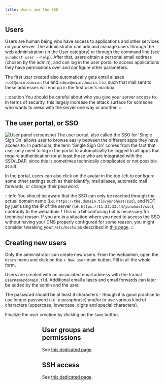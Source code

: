 ```yaml
---
title: Users and the SSO
---
```


## Users

Users are human being who have access to applications and other services on your server. The administrator can add and manage users through the web administration (in the User category) or through the command line (see `yunohost user --help`). After that, users obtain a personal email address (chosen by the admin), and can log in the user portal to access applications they have permissions over and configure other parameters.

The first user created also automatically gets email aliases `root@main.domain.tld` and `admin@main.domain.tld`, such that mail sent to these addresses will end up in the first user's mailbox.

:::caution
You should be careful about who you give your server access to. In terms of security, this largely increase the attack surface for someone who wants to mess with the server one way or another.
:::

## The user portal, or SSO

![User panel screenshot](/img/user_panel.jpg)
The user portal, also called the SSO for 'Single Sign On' allows user to browse easily between the different apps they have access to. In particular, the term 'Single Sign On' comes from the fact that user only need to log in the portal to automatically be logged to all apps that require authentication (or at least those who are integrated with the SSO/LDAP, since this is sometimes technically complicated or not possible at all).

In the portal, users can also click on the avatar in the top-left to configure some other settings such as their identify, mail aliases, automatic mail forwards, or change their password.

:::info
You should be aware that the SSO can only be reached through the actual domain name (i.e. `https://the.domain.tld/yunohost/sso`), and NOT by just using the IP of the server (i.e. `https://11.22.33.44/yunohost/sso`), contrarily to the webadmin ! This is a bit confusing but is necessary for technical reason. If you are in a situation where you need to access the SSO without having your DNS properly configured for some reason, you might consider tweaking your `/etc/hosts` as described in [this page](/admin/tutorials/domains/dns_local_network).
:::

## Creating new users

Only the administrator can create new users. From the webadmin, open the `Users` menu and click on the `+ New user` main button. Fill in all the whole form.

Users are created with an associated email address with the format `username@domain.tld`. Additional email aliases and email forwards can later be added by the admin and the user.

The password should be at least 8 characters - though it is good practice to use longer password (i.e. a passphrase) and/or to use various kind of characters (uppercase, lowercase, digits and special characters).

Finalize the user creation by clicking on the `Save` button.

<Figure caption="From the main menu of the webadmin, open `Users`." alt="Main menu" src="/img/create_user_1.png"/>
<Figure caption="From the top of the users list, click on `+ New user`." alt="Users list" src="/img/create_user_2.png"/>
<Figure caption="Fill in the form." alt="User creation form" src="/img/create_user_3.png"/>

## User groups and permissions

See [this dedicated page](/admin/users/groups_and_permissions).

## SSH access

See [this dedicated page](/admin/command_line).
